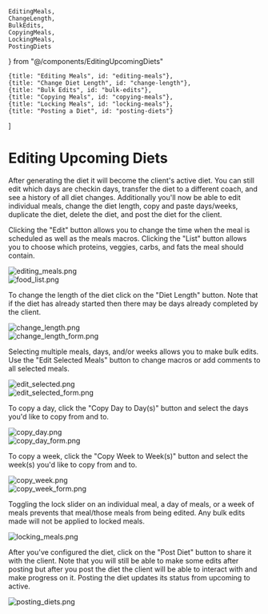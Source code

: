 
    EditingMeals,
    ChangeLength,
    BulkEdits,
    CopyingMeals,
    LockingMeals,
    PostingDiets
} from "@/components/EditingUpcomingDiets"


    {title: "Editing Meals", id: "editing-meals"},
    {title: "Change Diet Length", id: "change-length"},
    {title: "Bulk Edits", id: "bulk-edits"},
    {title: "Copying Meals", id: "copying-meals"},
    {title: "Locking Meals", id: "locking-meals"},
    {title: "Posting a Diet", id: "posting-diets"}
]

# Editing Upcoming Diets

After generating the diet it will become the client's active diet. You can still
edit which days are checkin days, transfer the diet to a different coach, and 
see a history of all diet changes. Additionally you'll now be able to edit 
individual meals, change the diet length, copy and paste days/weeks, duplicate 
the diet, delete the diet, and post the diet for the client.

<EditingMeals />

Clicking the "Edit" button allows you to change the time when the meal is
scheduled as well as the meals macros. Clicking the "List" button allows you to
choose which proteins, veggies, carbs, and fats the meal should contain.

<div className="px-3">
    <Image 
        src={editing_meals}
        alt="editing_meals.png"
        className="rounded-2xl"
    />
</div>
<div className="px-3">
    <Image 
        src={food_list}
        alt="food_list.png"
        className="rounded-2xl"
    />
</div>

<ChangeLength />

To change the length of the diet click on the "Diet Length" button. Note that
if the diet has already started then there may be days already completed by the
client.

<div className="px-3">
    <Image 
        src={change_length}
        alt="change_length.png"
        className="rounded-2xl"
    />
</div>
<div className="px-3">
    <Image 
        src={change_length_form}
        alt="change_length_form.png"
        className="rounded-2xl"
    />
</div>

<BulkEdits />

Selecting multiple meals, days, and/or weeks allows you to make bulk edits. Use
the "Edit Selected Meals" button to change macros or add comments to all
selected meals.

<div className="px-3">
    <Image 
        src={edit_selected}
        alt="edit_selected.png"
        className="rounded-2xl"
    />
</div>
<div className="px-3">
    <Image 
        src={edit_selected_form}
        alt="edit_selected_form.png"
        className="rounded-2xl"
    />
</div>

<CopyingMeals />

To copy a day, click the "Copy Day to Day(s)" button and select the days you'd
like to copy from and to.

<div className="px-3">
    <Image 
        src={copy_day}
        alt="copy_day.png"
        className="rounded-2xl"
    />
</div>
<div className="px-3">
    <Image 
        src={copy_day_form}
        alt="copy_day_form.png"
        className="rounded-2xl"
    />
</div>

To copy a week, click the "Copy Week to Week(s)" button and select the week(s) 
you'd like to copy from and to.

<div className="px-3">
    <Image 
        src={copy_week}
        alt="copy_week.png"
        className="rounded-2xl"
    />
</div>
<div className="px-3">
    <Image 
        src={copy_week_form}
        alt="copy_week_form.png"
        className="rounded-2xl"
    />
</div>

<LockingMeals />

Toggling the lock slider on an individual meal, a day of meals, or a week of
meals prevents that meal/those meals from being edited. Any bulk edits made
will not be applied to locked meals.

<div className="px-3">
    <Image 
        src={locking_meals}
        alt="locking_meals.png"
        className="rounded-2xl"
    />
</div>

<PostingDiets />

After you've configured the diet, click on the "Post Diet" button to share it
with the client. Note that you will still be able to make some edits after
posting but after you post the diet the client will be able to interact with and
make progress on it. Posting the diet updates its status from upcoming to
active.

<div className="px-3">
    <Image 
        src={posting_diets}
        alt="posting_diets.png"
        className="rounded-2xl"
    />
</div>